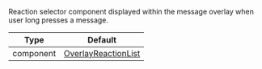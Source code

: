 Reaction selector component displayed within the message overlay when user long presses a message.

| Type      | Default                                                                    |
| --------- | -------------------------------------------------------------------------- |
| component | [OverlayReactionList](../../../../ui-components/overlay_reaction_list.mdx) |
